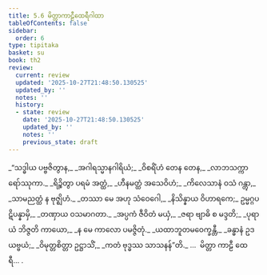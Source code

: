 ```yaml
---
title: 5.6 မိတ္တာကာဠီထေရီဂါထာ
tableOfContents: false
sidebar:
  order: 6
type: tipitaka
basket: su
book: th2
review:
  current: review
  updated: '2025-10-27T21:48:50.130525'
  updated_by: ''
  notes: ''
  history:
  - state: review
    date: '2025-10-27T21:48:50.130525'
    updated_by: ''
    notes: ''
    previous_state: draft
---
```



<ReviewStatus review={frontmatter.review} showDetails={true} />

<HypothesisAnnotation frontmatter={frontmatter} />

<DynamicBreadcrumb />

<Division number="92" book="th2" e="ch" v="19" p="390">

<Paragraph number="139" type="verses" book="th2">
_“သဒ္ဓါယ ပဗ္ဗဇိတွာန,_  
_အဂါရသ္မာနဂါရိယံ;_  
_ဝိစရိံဟံ တေန တေန,_  
_လာဘသက္ကာရော်ဿုကာ._  

</Paragraph>

</Division>
<Division number="93" book="th2" e="ch" v="19" p="390">

<Paragraph number="140" type="verses" book="th2">
_ရိဉ္စိတွာ ပရမံ အတ္ထံ,_  
_ဟီနမတ္ထံ အသေဝိဟံ;_  
_ကိလေသာနံ ဝသံ ဂန္တွာ,_  
_သာမညတ္ထံ န ဗုဇ္ဈိဟံ._  

</Paragraph>

</Division>
<Division number="94" book="th2" e="ch" v="19" p="390">

<Paragraph number="141" type="verses" book="th2">
_တဿာ မေ အဟု သံဝေဂေါ,_  
_နိသိန္နာယ ဝိဟာရကေ;_  
ဥမ္မဂ္ဂပဋိပန္နာမှိ,_  
_တဏှာယ ဝသမာဂတာ._  

</Paragraph>

</Division>
<Division number="95" book="th2" e="ch" v="19" p="390">

<Paragraph number="142" type="verses" book="th2">
_အပ္ပကံ ဇီဝိတံ မယှံ,_  
_ဇရာ ဗျာဓိ စ မဒ္ဒတိ;_  
_ပုရာယံ ဘိဇ္ဇတိ ကာယော,_  
_န မေ ကာလော ပမဇ္ဇိတုံ._  

</Paragraph>

</Division>
<Division number="96" book="th2" e="ch" v="19" p="390">

<Paragraph number="143" type="verses" book="th2">
_ယထာဘူတမဝေက္ခန္တီ,_  
_ခန္ဓာနံ ဥဒယဗ္ဗယံ;_  
_ဝိမုတ္တစိတ္တာ ဥဋ္ဌာသိံ,_  
_ကတံ ဗုဒ္ဓဿ သာသနန်”တိ._  


</Paragraph>
</Division>

<Paragraph number="144" type="center" book="th2">
…  မိတ္တာ ကာဠီ ထေရီ… .
</Paragraph>